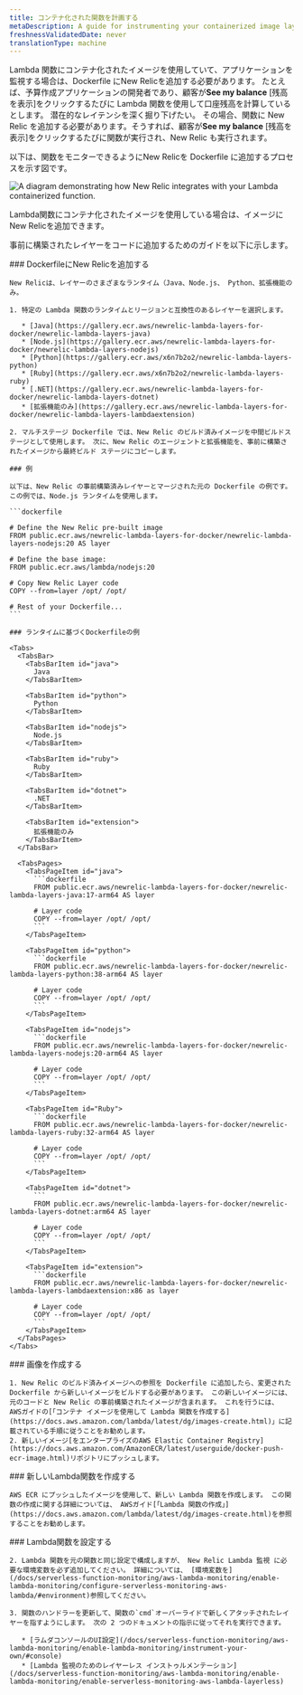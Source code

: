 ```yaml
---
title: コンテナ化された関数を計画する
metaDescription: A guide for instrumenting your containerized image layer with New Relic.
freshnessValidatedDate: never
translationType: machine
---
```



Lambda 関数にコンテナ化されたイメージを使用していて、アプリケーションを監視する場合は、Dockerfile にNew Relicを追加する必要があります。 たとえば、予算作成アプリケーションの開発者であり、顧客が**See my balance** \[残高を表示]をクリックするたびに Lambda 関数を使用して口座残高を計算しているとします。 潜在的なレイテンシを深く掘り下げたい。 その場合、関数に New Relic を追加する必要があります。そうすれば、顧客が**See my balance** \[残高を表示]をクリックするたびに関数が実行され、New Relic も実行されます。

以下は、関数をモニターできるようにNew Relicを Dockerfile に追加するプロセスを示す図です。

<img
  title="containerized images "
  alt="A diagram demonstrating how New Relic integrates with your Lambda containerized function."
  src={serverlessContainerizedImagesWithLambda}
/>

<figcaption>
  Lambda関数にコンテナ化されたイメージを使用している場合は、イメージにNew Relicを追加できます。
</figcaption>

事前に構築されたレイヤーをコードに追加するためのガイドを以下に示します。

<Steps>
  <Step>
    ### DockerfileにNew Relicを追加する

    New Relicは、レイヤーのさまざまなランタイム（Java、Node.js、 Python、拡張機能のみ。

    1. 特定の Lambda 関数のランタイムとリージョンと互換性のあるレイヤーを選択します。

       * [Java](https://gallery.ecr.aws/newrelic-lambda-layers-for-docker/newrelic-lambda-layers-java)
       * [Node.js](https://gallery.ecr.aws/newrelic-lambda-layers-for-docker/newrelic-lambda-layers-nodejs)
       * [Python](https://gallery.ecr.aws/x6n7b2o2/newrelic-lambda-layers-python)
       * [Ruby](https://gallery.ecr.aws/x6n7b2o2/newrelic-lambda-layers-ruby)
       * [.NET](https://gallery.ecr.aws/newrelic-lambda-layers-for-docker/newrelic-lambda-layers-dotnet)
       * [拡張機能のみ](https://gallery.ecr.aws/newrelic-lambda-layers-for-docker/newrelic-lambda-layers-lambdaextension)

    2. マルチステージ Dockerfile では、New Relic のビルド済みイメージを中間ビルドステージとして使用します。 次に、New Relic のエージェントと拡張機能を、事前に構築されたイメージから最終ビルド ステージにコピーします。

    ### 例

    以下は、New Relic の事前構築済みレイヤーとマージされた元の Dockerfile の例です。 この例では、Node.js ランタイムを使用します。

    ```dockerfile

    # Define the New Relic pre-built image
    FROM public.ecr.aws/newrelic-lambda-layers-for-docker/newrelic-lambda-layers-nodejs:20 AS layer

    # Define the base image:
    FROM public.ecr.aws/lambda/nodejs:20

    # Copy New Relic Layer code
    COPY --from=layer /opt/ /opt/

    # Rest of your Dockerfile...
    ```

    ### ランタイムに基づくDockerfileの例

    <Tabs>
      <TabsBar>
        <TabsBarItem id="java">
          Java
        </TabsBarItem>

        <TabsBarItem id="python">
          Python
        </TabsBarItem>

        <TabsBarItem id="nodejs">
          Node.js
        </TabsBarItem>

        <TabsBarItem id="ruby">
          Ruby
        </TabsBarItem>

        <TabsBarItem id="dotnet">
          .NET
        </TabsBarItem>

        <TabsBarItem id="extension">
          拡張機能のみ
        </TabsBarItem>
      </TabsBar>

      <TabsPages>
        <TabsPageItem id="java">
          ```dockerfile
          FROM public.ecr.aws/newrelic-lambda-layers-for-docker/newrelic-lambda-layers-java:17-arm64 AS layer

          # Layer code
          COPY --from=layer /opt/ /opt/
          ```
        </TabsPageItem>

        <TabsPageItem id="python">
          ```dockerfile
          FROM public.ecr.aws/newrelic-lambda-layers-for-docker/newrelic-lambda-layers-python:38-arm64 AS layer

          # Layer code
          COPY --from=layer /opt/ /opt/
          ```
        </TabsPageItem>

        <TabsPageItem id="nodejs">
          ```dockerfile
          FROM public.ecr.aws/newrelic-lambda-layers-for-docker/newrelic-lambda-layers-nodejs:20-arm64 AS layer

          # Layer code
          COPY --from=layer /opt/ /opt/
          ```
        </TabsPageItem>

        <TabsPageItem id="Ruby">
          ```dockerfile
          FROM public.ecr.aws/newrelic-lambda-layers-for-docker/newrelic-lambda-layers-ruby:32-arm64 AS layer

          # Layer code
          COPY --from=layer /opt/ /opt/
          ```
        </TabsPageItem>

        <TabsPageItem id="dotnet">
          ```
          FROM public.ecr.aws/newrelic-lambda-layers-for-docker/newrelic-lambda-layers-dotnet:arm64 AS layer

          # Layer code
          COPY --from=layer /opt/ /opt/
          ```
        </TabsPageItem>

        <TabsPageItem id="extension">
          ```dockerfile
          FROM public.ecr.aws/newrelic-lambda-layers-for-docker/newrelic-lambda-layers-lambdaextension:x86 as layer

          # Layer code
          COPY --from=layer /opt/ /opt/
          ```
        </TabsPageItem>
      </TabsPages>
    </Tabs>
  </Step>

  <Step>
    ### 画像を作成する

    1. New Relic のビルド済みイメージへの参照を Dockerfile に追加したら、変更された Dockerfile から新しいイメージをビルドする必要があります。 この新しいイメージには、元のコードと New Relic の事前構築されたイメージが含まれます。 これを行うには、 AWSガイドの[「コンテナ イメージを使用して Lambda 関数を作成する](https://docs.aws.amazon.com/lambda/latest/dg/images-create.html)」に記載されている手順に従うことをお勧めします。
    2. 新しいイメージ[をエンタープライズのAWS Elastic Container Registry](https://docs.aws.amazon.com/AmazonECR/latest/userguide/docker-push-ecr-image.html)リポジトリにプッシュします。
  </Step>

  <Step>
    ### 新しいLambda関数を作成する

    AWS ECR にプッシュしたイメージを使用して、新しい Lambda 関数を作成します。 この関数の作成に関する詳細については、 AWSガイド[「Lambda 関数の作成」](https://docs.aws.amazon.com/lambda/latest/dg/images-create.html)を参照することをお勧めします。
  </Step>

  <Step>
    ### Lambda関数を設定する

    2. Lambda 関数を元の関数と同じ設定で構成しますが、 New Relic Lambda 監視 に必要な環境変数を必ず追加してください。 詳細については、 [環境変数を](/docs/serverless-function-monitoring/aws-lambda-monitoring/enable-lambda-monitoring/configure-serverless-monitoring-aws-lambda/#environment)参照してください。

    3. 関数のハンドラーを更新して、関数の`cmd`オーバーライドで新しくアタッチされたレイヤーを指すようにします。 次の 2 つのドキュメントの指示に従ってそれを実行できます。

       * [ラムダコンソールのUI設定](/docs/serverless-function-monitoring/aws-lambda-monitoring/enable-lambda-monitoring/instrument-your-own/#console)
       * [Lambda 監視のためのレイヤーレス インストゥルメンテーション](/docs/serverless-function-monitoring/aws-lambda-monitoring/enable-lambda-monitoring/enable-serverless-monitoring-aws-lambda-layerless)
  </Step>
</Steps>